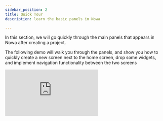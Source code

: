 ```yaml
---
sidebar_position: 2
title: Quick Tour
description: learn the basic panels in Nowa

---
```



In this section, we will go quickly through the main panels that appears in Nowa after creating a project. 

The following demo will walk you through the panels, and show you how to quickly create a new screen next to the home screen, drop some widgets, and implement navigation functionality between the two screens

<div style={{ position: 'relative', paddingBottom: 'calc(56.15079365079365% + 41px)', height: 0, width: '100%' }}>
    <iframe
    src="https://demo.arcade.software/BixpKPSRsMF40y31btrw?embed&embed_mobile=tab&embed_desktop=inline&show_copy_link=true"
    title="Arcade Flow (Sun Feb 16 2025)"
    frameBorder="0"
    loading="lazy"
    allowFullScreen
    allow="clipboard-write"
    style={{ position: 'absolute', top: 0, left: 0, width: '100%', height: '100%', colorScheme: 'light' }}
    />
</div>
  

Now let's talk with slight more details about the panels that you saw in the above demo:

---

## **1. Details Panel**

The **Details Panel** provides information about the currently selected element in your project.

- If you select a **screen, component, or widget**, its properties and settings will appear here.
- If nothing is selected, you will see **board settings**, allowing you to:
    - Change the background color.
    - Toggle the grid display.

---

## **2. Outline Panel**

The **Outline Panel**, located on the left side, shows all the **screens and components** currently on the board.

- **Quick Navigation:** Double-click on any widget or screen to navigate to it instantly.
- **Right-Click Menu:** You can right-click on an element to see options like **Replace, Remove**, and more.

---

## **3. Files Panel**

Nowa follows a **file-based system** similar to a traditional Flutter project. The main files in your project are **Dart files (.dart)**, which are essential building blocks for Flutter apps.

### **File Structure Overview:**

- **lib/** → Contains all the Dart files, including 
	- The **App Theme** and **Global States**.
- **boards/** → Contains **Design Boards**, which are groups of related UI screens:
    - Example: You can create an **Auth Board** that includes **Login, Signup, and Forgot Password** screens, keeping the authentication flow organized.
    - Avoid adding too many screens to a single board to maintain clarity and efficiency.
- **assets/** → Stores all project assets like:
    - **Images, Videos, Audio files, Rive, or Lottie animations**.

---

## **4. Toolbar**

The **Toolbar**, located at the top center, provides essential tools for UI building.

- Use the toolbar to:
    - Add a **new screen** or a pre-built component to the project, like an Audio Player
    - Open the **Widget Picker** to drop widgets or components onto the board.
    - Enter **Play Mode** to test a single screen or the entire app (if you are selecting a screen, the play mode will start from that screen. If nothing is selected, it will start from the Home screen)
    :::tip
    Select the Home screen by selecting the screen then in the details panel choose "Make Home Screen"
    :::

---

## **5. File Preview**

Each file, whether a **screen or component**, can be opened separately in **File Preview Mode** without the board.

This allows you to **focus on a single file** and switch to **code view** to view, write, or modify its Dart code. More on that later.

---

## **6. Circuit**

The **Circuit Panel** is Nowa’s visual logic builder.

- It appears when you open a **function**, such as:
    - **Event functions**, like `OnPressed` (triggered when a button is clicked).
    - **Custom functions**, which you can create and define logic for. You can create functions inside a screen, component, or in a global state. More on that later

We will explore the **Circuit Panel** and other features in more detail in upcoming sections.

---

This concludes the quick tour of Nowa’s main panels. Now that you have an overview of the UI, you're ready to start building your app! 🚀

